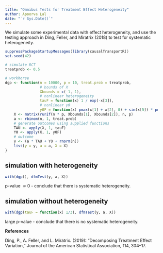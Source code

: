 ```yaml
---
title: "Omnibus Tests for Treatment Effect Heterogeneity"
author: Apoorva Lal
date: "`r Sys.Date()`"
---
```


We simulate some experimental data with effect heterogeneity, and
use the testing approach in Ding, Feller, and Miratrix (2018) to test
for systematic heterogeneity.

```r
suppressPackageStartupMessages(library(causalTransportR))
set.seed(42)

# simulate RCT
treatprob <- 0.5

# workhorse
dgp <- function(n = 10000, p = 10, treat.prob = treatprob,
                # bounds of X
                Xbounds = c(-1, 1),
                # nonlinear heterogeneity
                tauF = function(x) 1 / exp(-x[3]),
                # nonlinear y0
                y0F = function(x) pmax(x[1] + x[2], 0) + sin(x[5]) * pmax(x[7], 0.5)) {
    X <- matrix(runif(n * p, Xbounds[1], Xbounds[2]), n, p)
    a <- rbinom(n, 1, treat.prob)
    # generate outcomes using supplied functions
    TAU <- apply(X, 1, tauF)
    Y0 <- apply(X, 1, y0F)
    # outcome
    y <- (a * TAU + Y0 + rnorm(n))
	list(y = y, a = a, X = X)
}
```

## simulation with heterogeneity

```r
with(dgp(), dfmTest(y, a, X))
```

p-value $\approx 0$ - conclude that there is systematic heterogeneity.


## simulation without heterogeneity

```r
with(dgp(tauF = function(x) 1/3), dfmTest(y, a, X))
```

large p-value - conclude that there is no systematic heterogeneity.


__References__

Ding, P., A. Feller, and L. Miratrix. (2019): “Decomposing Treatment Effect Variation,” Journal of the American Statistical Association, 114, 304–17.
